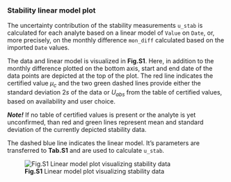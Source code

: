 ### Stability linear model plot

The uncertainty contribution of the stability measurements `u_stab` is calculated for each analyte
based on a linear model of `Value` on `Date`, or, more precisely, on the monthly difference `mon_diff`
calculated based on the imported `Date` values.

The data and linear model is visualized in **Fig.S1**. Here, in addition to the monthly difference
plotted on the bottom axis, start and end date of the data points are depicted at the top of the plot.
The red line indicates the certified value $\mu_c$ and the two green dashed lines provide either 
the standard deviation $2s$ of the data or $U_{abs}$ from the table of certified values, based on 
availability and user choice.

***Note!*** If no table of certified values is present or the analyte is yet unconfirmed, than red 
and green lines represent mean and standard deviation of the currently depicted stability data.

The dashed blue line indicates the linear model. It's parameters are transferred to **Tab.S1** and 
are used to calculate `u_stab`.

![**Fig.S1** Linear model plot visualizing stability data](fig/S_Modul_Fig1.png)
